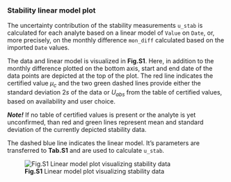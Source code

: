 ### Stability linear model plot

The uncertainty contribution of the stability measurements `u_stab` is calculated for each analyte
based on a linear model of `Value` on `Date`, or, more precisely, on the monthly difference `mon_diff`
calculated based on the imported `Date` values.

The data and linear model is visualized in **Fig.S1**. Here, in addition to the monthly difference
plotted on the bottom axis, start and end date of the data points are depicted at the top of the plot.
The red line indicates the certified value $\mu_c$ and the two green dashed lines provide either 
the standard deviation $2s$ of the data or $U_{abs}$ from the table of certified values, based on 
availability and user choice.

***Note!*** If no table of certified values is present or the analyte is yet unconfirmed, than red 
and green lines represent mean and standard deviation of the currently depicted stability data.

The dashed blue line indicates the linear model. It's parameters are transferred to **Tab.S1** and 
are used to calculate `u_stab`.

![**Fig.S1** Linear model plot visualizing stability data](fig/S_Modul_Fig1.png)
